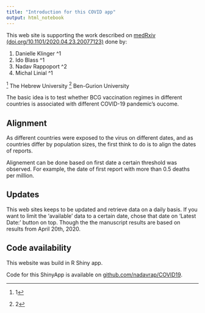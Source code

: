 ```yaml
---
title: "Introduction for this COVID app"
output: html_notebook
---
```


This web site is supporting the work described on [medRxiv (doi.org/10.1101/2020.04.23.20077123)](https://doi.org/10.1101/2020.04.23.20077123)
done by:

1. Danielle Klinger ^1
2. Ido Blass ^1
3. Nadav Rappoport ^2
4. Michal Linial ^1

^[1] The Hebrew University
^[2] Ben-Gurion University

The basic idea is to test whether BCG vaccination regimes in different countries
is associated with different COVID-19 pandemic's oucome.

## Alignment

As different countries were exposed to the virus on different dates, and as
countries differ by population sizes, the first think to do is to align the 
dates of reports.

Alignement can be done based on first date a certain threshold was observed.
For example, the date of first report with more than 0.5 deaths per million.



## Updates
This web sites keeps to be updated and retrieve data on a daily basis. If you 
want to limit the 'available' data to a certain date, chose that date on 
'Latest Date:' button on top. Though the the manuscript results are based on 
results from April 20th, 2020.

## Code availability
This website was build in R Shiny app.

Code for this ShinyApp is available on 
[github.com/nadavrap/COVID19](https://github.com/nadavrap/COVID19).
